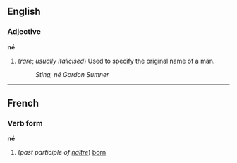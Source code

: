 ==English==
===Adjective===
'''né'''

#(''rare''; ''usually italicised'') Used to specify the original name of a man.
#:''Sting, né Gordon Sumner''

----
==French==
===Verb form===
'''né'''

#(''past participle of [[naître]]'') [[born]]